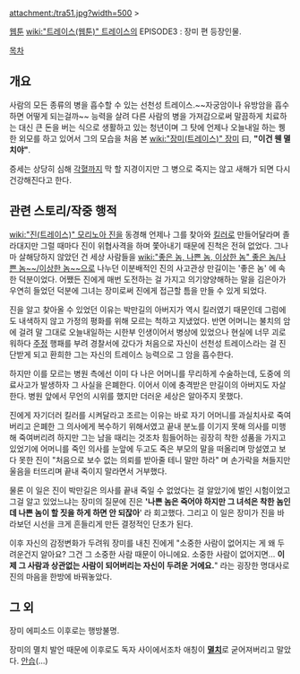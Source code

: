 attachment:/tra51.jpg?width=500
>{{{+1 '''"아... 아니요... 죽이지 마세요... 죽이지 마세요..."'''}}}

[[웹툰]] [[wiki:"트레이스(웹툰)" 트레이스]]의 EPISODE3 : 장미 편 등장인물.

[[목차]]
== 개요 ==
사람의 모든 종류의 병을 흡수할 수 있는 선천성 트레이스.~~자궁암이나 유방암을 흡수하면 어떻게 되는걸까~~ 능력을 살려 다른 사람의 병을 가져감으로써 말끔하게 치료하는 대신 큰 돈을 버는 식으로 생활하고 있는 청년이며 그 탓에 언제나 오늘내일 하는 퀭한 외모를 하고 있어서 그의 모습을 처음 본 [[wiki:"장미(트레이스)" 장미]] 曰, '''"이건 웬 멸치야"'''.

증세는 상당히 심해 [[각혈]]까지 막 할 지경이지만 그 병으로 죽지는 않고 새해가 되면 다시 건강해진다고 한다.

== 관련 스토리/작중 행적 ==
[[wiki:"진(트레이스)" 모리노아 진]]을 동경해 언제나 그를 찾아와 [[킬러]]로 만들어달라며 졸라대지만 그럴 때마다 진이 위협사격을 하며 쫓아내기 때문에 진척은 전혀 없었다. 그나마 살해당하지 않았던 건 세상 사람들을 [[wiki:"좋은 놈, 나쁜 놈, 이상한 놈" 좋은 놈/나쁜 놈~~/이상한 놈~~]]으로 나누던 이분배적인 진의 사고관상 만길이는 '좋은 놈' 에 속한 덕분이었다. 어쨌든 진에게 매번 도전하는 걸 가지고 의기양양해하는 말을 김은아가 우연히 들었던 덕분에 그녀는 장미로써 진에게 접근할 틈을 만들 수 있게 되었다.

진을 알고 찾아올 수 있었던 이유는 박만길의 아버지가 역시 킬러였기 때문인데 그럼에도 내색하지 않고 가정의 평화를 위해 모르는 척하고 지냈었다. 반면 어머니는 불치의 암에 걸려 말 그대로 오늘내일하는 시한부 인생이어서 병상에 있었으나 현실에 너무 괴로워하다 [[주정]] 행패를 부려 경찰서에 갔다가 처음으로 자신이 선천성 트레이스라는 걸 진단받게 되고 환희한 그는 자신의 트레이스 능력으로 그 암을 흡수한다.

하지만 이를 모르는 병원 측에선 이미 다 나은 어머니를 무리하게 수술하는데, 도중에 의료사고가 발생하자 그 사실을 은폐한다. 이어서 이에 충격받은 만길이의 아버지도 자살한다. 병원 앞에서 무언의 시위를 했지만 더러운 세상은 알아주지 못했다.

진에게 자기더러 킬러를 시켜달라고 조르는 이유는 바로 자기 어머니를 과실치사로 죽여버리고 은폐한 그 의사에게 복수하기 위해서였고 끝내 분노를 이기지 못해 의사를 미행해 죽여버리려 하지만 그는 남을 때리는 것조차 힘들어하는 굉장히 착한 성품을 가지고 있었기에 어머니를 죽인 의사를 눈앞에 두고도 죽은 부모의 말을 떠올리며 망설였고 보다 못한 진이 "처음으로 보수 없는 의뢰를 받아줄 테니 말만 하라" 며 손가락을 쳐들지만 울음을 터뜨리며 끝내 죽이지 말라면서 거부했다.

물론 이 일은 진이 박만길은 의사를 끝내 죽일 수 없었다는 걸 알았기에 벌인 시험이었고 그걸 알고 있었느냐는 장미의 질문에 진은 ''''나쁜 놈은 죽어야 하지만 그 녀석은 착한 놈인데 나쁜 놈이 할 짓을 하게 하면 안 되잖아'''' 라 회고했다. 그리고 이 일은 장미가 진을 바라보던 시선을 크게 흔들리게 만든 결정적인 단초가 된다.

이후 자신의 감정변화가 두려워 장미를 내친 진에게 "소중한 사람이 없어지는 게 왜 두려운건지 알아요? 그건 그 소중한 사람 때문이 아니에요. 소중한 사람이 없어지면... '''이제 그 사람과 상관없는 사람이 되어버리는 자신이 두려운 거에요.'''" 라는 굉장한 명대사로 진의 마음을 한방에 바꿔놓았다.

== 그 외 ==
장미 에피소드 이후로는 행방불명.

장미의 멸치 발언 때문에 이후로도 독자 사이에서조차 애칭이 '''[[멸치]]'''로 굳어져버리고 말았다. [[안습]](...)
